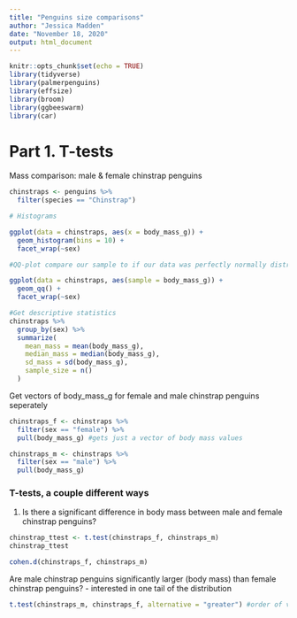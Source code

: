 ```yaml
---
title: "Penguins size comparisons"
author: "Jessica Madden"
date: "November 18, 2020"
output: html_document
---
```


```r
knitr::opts_chunk$set(echo = TRUE)
library(tidyverse)
library(palmerpenguins)
library(effsize)
library(broom)
library(ggbeeswarm)
library(car)
```

# Part 1. T-tests

Mass comparison: male & female chinstrap penguins

```r
chinstraps <- penguins %>% 
  filter(species == "Chinstrap")

# Histograms

ggplot(data = chinstraps, aes(x = body_mass_g)) +
  geom_histogram(bins = 10) +
  facet_wrap(~sex)

#QQ-plot compare our sample to if our data was perfectly normally distributed, asseses normality

ggplot(data = chinstraps, aes(sample = body_mass_g)) +
  geom_qq() +
  facet_wrap(~sex)

#Get descriptive statistics
chinstraps %>% 
  group_by(sex) %>% 
  summarize(
    mean_mass = mean(body_mass_g), 
    median_mass = median(body_mass_g), 
    sd_mass = sd(body_mass_g), 
    sample_size = n()
  )

```

Get vectors of body_mass_g for female and male chinstrap penguins seperately

```r
chinstraps_f <- chinstraps %>% 
  filter(sex == "female") %>% 
  pull(body_mass_g) #gets just a vector of body mass values

chinstraps_m <- chinstraps %>% 
  filter(sex == "male") %>% 
  pull(body_mass_g)
```


### T-tests, a couple different ways

1. Is there a significant difference in body mass between male and female chinstrap penguins?

```r
chinstrap_ttest <- t.test(chinstraps_f, chinstraps_m)
chinstrap_ttest

cohen.d(chinstraps_f, chinstraps_m)
```

Are male chinstrap penguins significantly larger (body mass) than female chinstrap penguins?
- interested in one tail of the distribution

```r
t.test(chinstraps_m, chinstraps_f, alternative = "greater") #order of vectors matters now, insert alternative between vectors to ask question, one-sided t test
```


